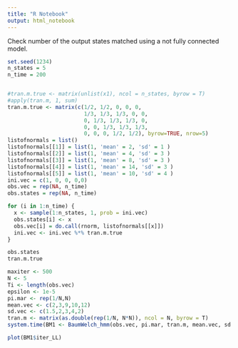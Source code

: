 ```yaml
---
title: "R Notebook"
output: html_notebook
---
```

Check number of the output states matched using a not fully connected model.
```r
set.seed(1234)
n_states = 5
n_time = 200


#tran.m.true <- matrix(unlist(x1), ncol = n_states, byrow = T)
#apply(tran.m, 1, sum)
tran.m.true <- matrix(c(1/2, 1/2, 0, 0, 0,
                        1/3, 1/3, 1/3, 0, 0,
                        0, 1/3, 1/3, 1/3, 0, 
                        0, 0, 1/3, 1/3, 1/3, 
                        0, 0, 0, 1/2, 1/2), byrow=TRUE, nrow=5)
listofnormals = list()
listofnormals[[1]] = list(1, 'mean' = 2, 'sd' = 1 )
listofnormals[[2]] = list(1, 'mean' = 4, 'sd' = 3 )
listofnormals[[3]] = list(1, 'mean' = 8, 'sd' = 3 )
listofnormals[[4]] = list(1, 'mean' = 14, 'sd' = 3 )
listofnormals[[5]] = list(1, 'mean' = 10, 'sd' = 4 )
ini.vec = c(1, 0, 0, 0,0)
obs.vec = rep(NA, n_time)
obs.states = rep(NA, n_time)

for (i in 1:n_time) {
  x <- sample(1:n_states, 1, prob = ini.vec)
  obs.states[i] <- x
  obs.vec[i] = do.call(rnorm, listofnormals[[x]])
  ini.vec <- ini.vec %*% tran.m.true
}

obs.states
tran.m.true
```

```r
maxiter <- 500
N <- 5
Ti <- length(obs.vec)
epsilon <- 1e-5
pi.mar <- rep(1/N,N)
mean.vec <- c(2,3,9,10,12)
sd.vec <- c(1.5,2,3,4,2)
tran.m <- matrix(as.double(rep(1/N, N*N)), ncol = N, byrow = T)
system.time(BM1 <- BaumWelch_hmm(obs.vec, pi.mar, tran.m, mean.vec, sd.vec, maxiter, epsilon))
```


```r
plot(BM1$iter_LL)
```

